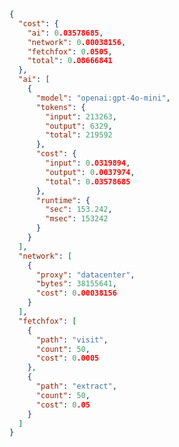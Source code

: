 ```json
{
  "cost": {
    "ai": 0.03578685,
    "network": 0.00038156,
    "fetchfox": 0.0505,
    "total": 0.08666841
  },
  "ai": [
    {
      "model": "openai:gpt-4o-mini",
      "tokens": {
        "input": 213263,
        "output": 6329,
        "total": 219592
      },
      "cost": {
        "input": 0.0319894,
        "output": 0.0037974,
        "total": 0.03578685
      },
      "runtime": {
        "sec": 153.242,
        "msec": 153242
      }
    }
  ],
  "network": [
    {
      "proxy": "datacenter",
      "bytes": 38155641,
      "cost": 0.00038156
    }
  ],
  "fetchfox": [
    {
      "path": "visit",
      "count": 50,
      "cost": 0.0005
    },
    {
      "path": "extract",
      "count": 50,
      "cost": 0.05
    }
  ]
}
```
